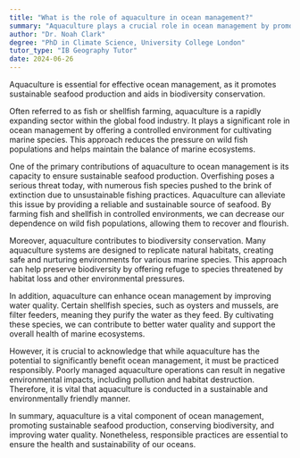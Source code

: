 ```yaml
---
title: "What is the role of aquaculture in ocean management?"
summary: "Aquaculture plays a crucial role in ocean management by promoting sustainable seafood production and biodiversity conservation."
author: "Dr. Noah Clark"
degree: "PhD in Climate Science, University College London"
tutor_type: "IB Geography Tutor"
date: 2024-06-26
---
```


Aquaculture is essential for effective ocean management, as it promotes sustainable seafood production and aids in biodiversity conservation.

Often referred to as fish or shellfish farming, aquaculture is a rapidly expanding sector within the global food industry. It plays a significant role in ocean management by offering a controlled environment for cultivating marine species. This approach reduces the pressure on wild fish populations and helps maintain the balance of marine ecosystems.

One of the primary contributions of aquaculture to ocean management is its capacity to ensure sustainable seafood production. Overfishing poses a serious threat today, with numerous fish species pushed to the brink of extinction due to unsustainable fishing practices. Aquaculture can alleviate this issue by providing a reliable and sustainable source of seafood. By farming fish and shellfish in controlled environments, we can decrease our dependence on wild fish populations, allowing them to recover and flourish.

Moreover, aquaculture contributes to biodiversity conservation. Many aquaculture systems are designed to replicate natural habitats, creating safe and nurturing environments for various marine species. This approach can help preserve biodiversity by offering refuge to species threatened by habitat loss and other environmental pressures.

In addition, aquaculture can enhance ocean management by improving water quality. Certain shellfish species, such as oysters and mussels, are filter feeders, meaning they purify the water as they feed. By cultivating these species, we can contribute to better water quality and support the overall health of marine ecosystems.

However, it is crucial to acknowledge that while aquaculture has the potential to significantly benefit ocean management, it must be practiced responsibly. Poorly managed aquaculture operations can result in negative environmental impacts, including pollution and habitat destruction. Therefore, it is vital that aquaculture is conducted in a sustainable and environmentally friendly manner.

In summary, aquaculture is a vital component of ocean management, promoting sustainable seafood production, conserving biodiversity, and improving water quality. Nonetheless, responsible practices are essential to ensure the health and sustainability of our oceans.
    